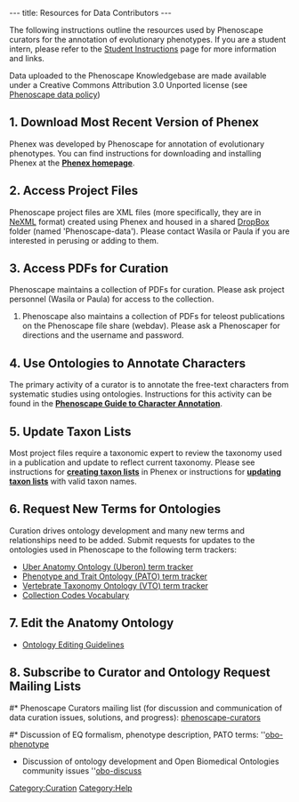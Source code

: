 ---
title: Resources for Data Contributors
---

The following instructions outline the resources used by Phenoscape curators for the annotation of evolutionary phenotypes.  If you are a student intern, please refer to the [http://phenoscape.org/wiki/Student_Instructions Student Instructions] page for more information and links.

Data uploaded to the Phenoscape Knowledgebase are made available under a Creative Commons Attribution 3.0 Unported license (see [http://phenoscape.org/wiki/Phenoscape_data_policy Phenoscape data policy])

==1. Download Most Recent Version of Phenex==

Phenex was developed by Phenoscape for annotation of evolutionary phenotypes.  You can find instructions for downloading and installing Phenex at the [[Phenex|'''Phenex homepage''']].

==2. Access Project Files==

Phenoscape project files are XML files (more specifically, they are in [http://nexml.org NeXML] format) created using Phenex and housed in a shared [http://www.dropbox.com DropBox] folder (named 'Phenoscape-data').  Please contact Wasila or Paula if you are interested in perusing or adding to them.

==3. Access PDFs for Curation ==

Phenoscape maintains a collection of PDFs for curation. Please ask project personnel (Wasila or Paula) for access to the collection.

# Phenoscape also maintains a collection of PDFs for teleost publications on the Phenoscape file share (webdav).  Please ask a Phenoscaper for directions and the username and password.

==4. Use Ontologies to Annotate Characters ==

The primary activity of a curator is to annotate the free-text characters from systematic studies using ontologies.  Instructions for this activity can be found in the [[Guide to Character Annotation | '''Phenoscape Guide to Character Annotation''']].

==5. Update Taxon Lists==

Most project files require a taxonomic expert to review the taxonomy used in a publication and update to reflect current taxonomy. Please see instructions for [[Creating Taxon Lists| '''creating taxon lists''']] in Phenex or instructions for [[Update Taxon Lists| '''updating taxon lists''']] with valid taxon names.

==6. Request New Terms for Ontologies==

Curation drives ontology development and many new terms and relationships need to be added. Submit requests for updates to the ontologies used in Phenoscape to the following term trackers:

* [https://github.com/cmungall/uberon/issues Uber Anatomy Ontology (Uberon) term tracker]
* [http://sourceforge.net/tracker/?group_id=76834&atid=595654 Phenotype and Trait Ontology (PATO) term tracker]
* [http://sourceforge.net/tracker/?group_id=224046&atid=2519810 Vertebrate Taxonomy Ontology (VTO) term tracker]
* [http://phenoscape.org/wiki/Ontologies#Fish_Collection_Codes_Vocabulary Collection Codes Vocabulary]

==7. Edit the Anatomy Ontology ==
* [http://phenoscape.org/wiki/Ontology_workflow Ontology Editing Guidelines]

==8. Subscribe to Curator and Ontology Request Mailing Lists ==
#* Phenoscape Curators mailing list (for discussion and communication of data curation issues, solutions, and progress):  [http://lists.sourceforge.net/lists/listinfo/phenoscape-curators phenoscape-curators]
#* Discussion of EQ formalism, phenotype description, PATO terms:  ''[https://lists.sourceforge.net/mailman/listinfo/obo-phenotype obo-phenotype]
* Discussion of ontology development and Open Biomedical Ontologies community issues  ''[https://groups.google.com/forum/#!forum/obo-discuss obo-discuss]

[[Category:Curation]]
[[Category:Help]]